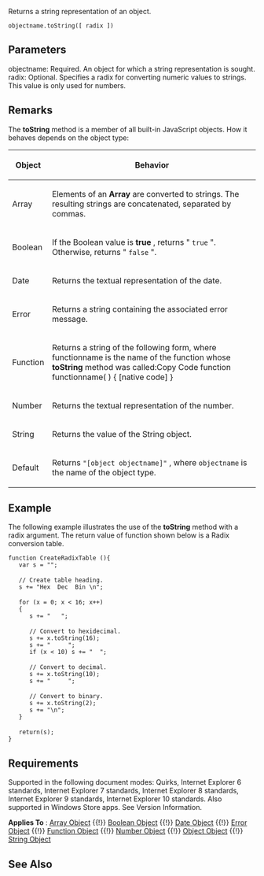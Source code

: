 Returns a string representation of an object.

 objectname.toString([ radix ])

==Parameters==
; objectname: Required. An object for which a string representation is sought.
; radix: Optional. Specifies a radix for converting numeric values to strings. This value is only used for numbers.

==Remarks==
The '''toString''' method is a member of all built-in JavaScript objects. How it behaves depends on the object type:

{| class='wikitable'
|-
! Object
! Behavior
|-
| Array
| Elements of an '''Array''' are converted to strings. The resulting strings are concatenated, separated by commas.
|-
| Boolean
| If the Boolean value is '''true''' , returns " <code>true</code> ". Otherwise, returns " <code>false</code> ".
|-
| Date
| Returns the textual representation of the date.
|-
| Error
| Returns a string containing the associated error message.
|-
| Function
| Returns a string of the following form, where functionname is the name of the function whose '''toString''' method was called:Copy Code function functionname( ) { [native code] }
|-
| Number
| Returns the textual representation of the number.
|-
| String
| Returns the value of the String object.
|-
| Default
| Returns <code>"[object objectname]"</code> , where <code>objectname</code> is the name of the object type.
|}

==Example==
The following example illustrates the use of the '''toString''' method with a radix argument. The return value of function shown below is a Radix conversion table.

 function CreateRadixTable (){
    var s = "";
 
    // Create table heading.
    s += "Hex  Dec  Bin \n";
 
    for (x = 0; x &lt; 16; x++)
    {
       s += "   ";
 
       // Convert to hexidecimal.
       s += x.toString(16);
       s += "     ";
       if (x &lt; 10) s += "  ";
 
       // Convert to decimal.
       s += x.toString(10);
       s += "     ";
 
       // Convert to binary.
       s += x.toString(2);
       s += "\n";
    }
 
    return(s);
 }

==Requirements==
Supported in the following document modes: Quirks, Internet Explorer 6 standards, Internet Explorer 7 standards, Internet Explorer 8 standards, Internet Explorer 9 standards, Internet Explorer 10 standards. Also supported in Windows Store apps. See Version Information.

'''Applies To''' : [[Array|Array Object]] {{!}} [[Boolean|Boolean Object]] {{!}} [[Date|Date Object]] {{!}} [[Error|Error Object]] {{!}} [[Function|Function Object]] {{!}} [[Number|Number Object]] {{!}} [[Object|Object Object]] {{!}} [[String|String Object]]


==See Also==

              
